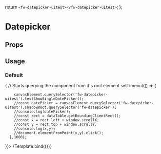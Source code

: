 

  return `<fw-datepicker-uitest></fw-datepicker-uitest>`;
};

# Datepicker

<Meta
  title='Datepicker'
  component='fw-datepicker-uitest'
/>

## Props

<Props of="fw-datepicker-uitest"/>

## Usage

### Default

<Canvas>
  <Story
    name="Filled Form"
    play={async ({ canvasElement }) => {
      // Starts querying the component from it's root element
      setTimeout(() => {
        
        canvasElement.querySelector('fw-datepicker-uitest').testShowSingleDatePicker();
        //const datePicker = canvasElement.querySelector('fw-datepicker-uitest').shadowRoot.querySelector('fw-datepicker');
        //console.log(datePicker);
        //const rect = dataTable.getBoundingClientRect();
        //const x = rect.left + window.scrollX;
        //const y = rect.top + window.scrollY;
        //console.log(x,y);
        //document.elementFromPoint(x,y).click();
      },1000);
       
  }}>
  {Template.bind({})}
  </Story>
</Canvas>
